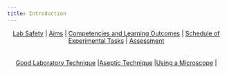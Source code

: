 ```yaml
---
title: Introduction
---
```



<center>| [Lab Safety](./0safety.qmd) | [Aims](./0intro.qmd) | [Competencies and Learning Outcomes](./0competencies.qmd) | [Schedule of Experimental Tasks](./0schedule.qmd) | [Assessment](./0assessment.qmd)
<br><br>
 [Good Laboratory Technique](./goodlab.qmd) |[Aseptic Technique](./aseptic.qmd) |[Using a Microscope](./microscope.qmd) |</center>
